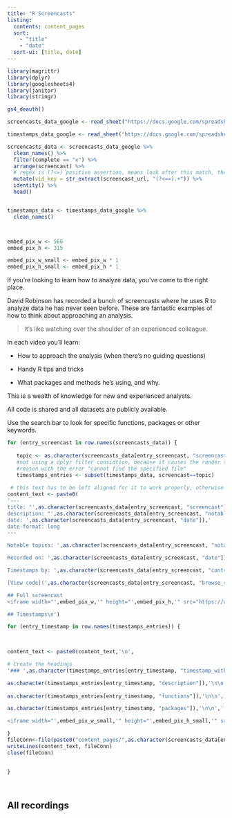 ```yaml
---
title: "R Screencasts"
listing:
  contents: content_pages
  sort:
    - "title"
    - "date"
  sort-ui: [title, date]
---
```


```r
library(magrittr)
library(dplyr)
library(googlesheets4)
library(janitor)
library(stringr)

gs4_deauth()

screencasts_data_google <- read_sheet("https://docs.google.com/spreadsheets/d/1pjj_G9ncJZPGTYPkR1BYwzA6bhJoeTfY2fJeGKSbOKM/edit#gid=444382177", sheet = "Summary")

timestamps_data_google <- read_sheet("https://docs.google.com/spreadsheets/d/1pjj_G9ncJZPGTYPkR1BYwzA6bhJoeTfY2fJeGKSbOKM/edit#gid=444382177", sheet = "Screencasts")

screencasts_data <- screencasts_data_google %>% 
  clean_names() %>% 
  filter(complete == "x") %>% 
  arrange(screencast) %>% 
  # regex is (?<=) positive assertion, means look after this match, then the additional = is the things to match,and .+ is all characters except whitespace 
  mutate(vid_key = str_extract(screencast_url, "(?<==).+")) %>% 
  identity() %>% 
  head()


timestamps_data <- timestamps_data_google %>% 
  clean_names()



embed_pix_w <- 560
embed_pix_h <- 315

embed_pix_w_small <- embed_pix_w * 1
embed_pix_h_small <- embed_pix_h * 1

```

If you're looking to learn how to analyze data, you've come to the right place.

David Robinson has recorded a bunch of screencasts where he uses R to analyze data he has never seen before. These are fantastic examples of how to think about approaching an analysis.

> It's like watching over the shoulder of an experienced colleague.

In each video you'll learn:

-   How to approach the analysis (when there's no guiding questions)

-   Handy R tips and tricks

-   What packages and methods he's using, and why.

This is a wealth of knowledge for new and experienced analysts. 

All code is shared and all datasets are publicly available.

Use the search bar to look for specific functions, packages or other keywords. 

```r

for (entry_screencast in row.names(screencasts_data)) {
 
   topic <- as.character(screencasts_data[entry_screencast, "screencast"])
   #not using a dplyr filter considtion, because it causes the render to fail for some 
   #reason with the error "cannot find the specified file"
   timestamps_entries <- subset(timestamps_data, screencast==topic)
  
 # this text has to be left aligned for it to work properly, otherwise it gets tabbed and is not recognised as a yaml header. Might be becuaxse of the AS IS argument
content_text <- paste0(
'---
title: "',as.character(screencasts_data[entry_screencast, "screencast"]),'"
description: "',as.character(screencasts_data[entry_screencast, "notable_topics"]),'"
date: ',as.character(screencasts_data[entry_screencast, "date"]),'
date-format: long
---

Notable topics: ',as.character(screencasts_data[entry_screencast, "notable_topics"]),'

Recorded on: ',as.character(screencasts_data[entry_screencast, "date"]),'

Timestamps by: ',as.character(screencasts_data[entry_screencast, "contributor"]),'

[View code](',as.character(screencasts_data[entry_screencast, "browse_r_code_url"]),')','

## Full screencast
<iframe width="',embed_pix_w,'" height="',embed_pix_h,'" src="https://www.youtube.com/embed/', as.character(screencasts_data[entry_screencast, "vid_key"]),'" title="YouTube video player" frameborder="0" allow="accelerometer; autoplay; clipboard-write; encrypted-media; gyroscope; picture-in-picture" allowfullscreen></iframe>

## Timestamps\n')

for (entry_timestamp in row.names(timestamps_entries)) {
  


content_text <- paste0(content_text,'\n',

# Create the headings
'### ',as.character(timestamps_entries[entry_timestamp, "timestamp_with_hours"]),'\n\n',

as.character(timestamps_entries[entry_timestamp, "description"]),'\n\n',
                      
as.character(timestamps_entries[entry_timestamp, "functions"]),'\n\n',

as.character(timestamps_entries[entry_timestamp, "packages"]),'\n\n','

<iframe width="',embed_pix_w_small,'" height="',embed_pix_h_small,'" src="https://www.youtube.com/embed/', as.character(screencasts_data[entry_screencast, "vid_key"]),'?start=',as.character(timestamps_entries[entry_timestamp, "timestamp_sec"]),'" title="YouTube video player" frameborder="0" allow="accelerometer; autoplay; clipboard-write; encrypted-media; gyroscope; picture-in-picture" allowfullscreen></iframe>\n')

}
fileConn<-file(paste0("content_pages/",as.character(screencasts_data[entry_screencast, "screencast"]),".qmd"))
writeLines(content_text, fileConn)
close(fileConn)

  
}




```

## All recordings
